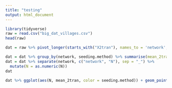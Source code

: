 ```yaml
---
title: "testing"
output: html_document
---
```


```r
library(tidyverse)
raw = read.csv("big_dat_villages.csv")
head(raw)
```

```r
dat = raw %>% pivot_longer(starts_with("X2tran"), names_to = 'network', values_to = '2tran', names_prefix = 'X2tran.')

dat = dat %>% group_by(network, seeding.method) %>% summarise(mean_2tran = mean(`2tran`))
dat = dat %>% separate(network, c("network", "N"), sep = "_") %>% 
  mutate(N = as.numeric(N))
dat
```


```r
dat %>% ggplot(aes(N, mean_2tran, color = seeding.method)) + geom_point() + ggtitle("2-seed transitivity from each seeding (averaged over\n50 seeding iterations), for the 43 indian villages")
```


